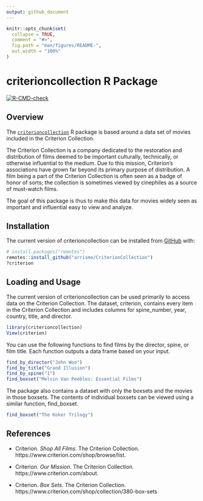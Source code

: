 ```yaml
---
output: github_document
---
```


<!-- README.md is generated from README.Rmd. Please edit that file -->

```r
knitr::opts_chunk$set(
  collapse = TRUE,
  comment = "#>",
  fig.path = "man/figures/README-",
  out.width = "100%"
)
```

# criterioncollection R Package

<!-- badges: start -->
[![R-CMD-check](https://github.com/arrismo/CriterionCollection/workflows/R-CMD-check/badge.svg)](https://github.com/arrismo/CriterionCollection/actions)
<!-- badges: end -->

## Overview

The [`criterioncollection`](https://github.com/arrismo/criterioncollection) R package is based around a data set of movies included in the Criterion Collection.

The Criterion Collection is a company dedicated to the restoration and distribution of films deemed to be important culturally, technically, or otherwise influential to the medium. Due to this mission, Criterion's associations have grown far beyond its primary purpose of distribution. A film being a part of the Criterion Collection is often seen as a badge of honor of sorts; the collection is sometimes viewed by cinephiles as a source of must-watch films.

The goal of this package is thus to make this data for movies widely seen as important and influential easy to view and analyze.

## Installation

The current version of criterioncollection can be installed from [GitHub](https://github.com/) with:

``` r
# install.packages("remotes")
remotes::install_github("arrismo/CriterionCollection")
?criterion
```

## Loading and Usage

The current version of criterioncollection can be used primarily to access data on the Criterion Collection. The dataset, criterion, contains every item in the Criterion Collection and includes columns for spine_number, year, country, title, and director.

```r
library(criterioncollection)
View(criterion)
```


You can use the following functions to find films by the director, spine, or film title. Each function outputs a data frame based on your input.
```r
find_by_director("John Woo")
find_by_title("Grand Illusion")
find_by_spine("1")
find_boxset("Melvin Van Peebles: Essential Films")
```

The package also contains a dataset with only the boxsets and the movies in those boxsets. The contents of individual boxsets can be viewed using a similar function, find_boxset.
```r
find_boxset("The Koker Trilogy")
```


## References

* Criterion. _Shop All Films_. The Criterion Collection. https://www.criterion.com/shop/browse/list.

* Criterion. _Our Mission_. The Criterion Collection. https://www.criterion.com/about.

* Criterion. _Box Sets_. The Criterion Collection. 
https://www.criterion.com/shop/collection/380-box-sets


